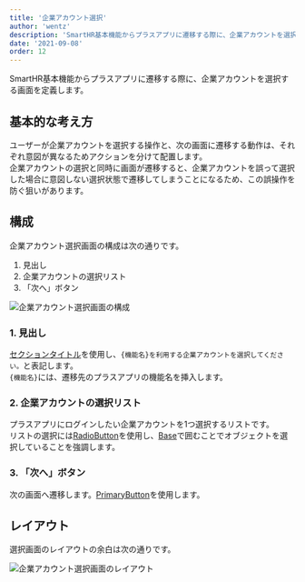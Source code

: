 ```yaml
---
title: '企業アカウント選択'
author: 'wentz'
description: 'SmartHR基本機能からプラスアプリに遷移する際に、企業アカウントを選択する画面を定義します。'
date: '2021-09-08'
order: 12
---
```

SmartHR基本機能からプラスアプリに遷移する際に、企業アカウントを選択する画面を定義します。

## 基本的な考え方

ユーザーが企業アカウントを選択する操作と、次の画面に遷移する動作は、それぞれ意図が異なるためアクションを分けて配置します。  
企業アカウントの選択と同時に画面が遷移すると、企業アカウントを誤って選択した場合に意図しない選択状態で遷移してしまうことになるため、この誤操作を防ぐ狙いがあります。


## 構成

企業アカウント選択画面の構成は次の通りです。

1. 見出し
2. 企業アカウントの選択リスト
3. 「次へ」ボタン

![企業アカウント選択画面の構成](./images/select-company-account1.png)

### 1. 見出し
[セクションタイトル](/products/components/heading/#h3-1)を使用し、`{機能名}を利用する企業アカウントを選択してください。`と表記します。  
`{機能名}`には、遷移先のプラスアプリの機能名を挿入します。

### 2. 企業アカウントの選択リスト
プラスアプリにログインしたい企業アカウントを1つ選択するリストです。  
リストの選択には[RadioButton](/products/components/radio-button/)を使用し、[Base](/products/components/base/)で囲むことでオブジェクトを選択していることを強調します。

### 3. 「次へ」ボタン
次の画面へ遷移します。[PrimaryButton](/products/components/button/#h3-0)を使用します。


## レイアウト

選択画面のレイアウトの余白は次の通りです。

![企業アカウント選択画面のレイアウト](./images/select-company-account2.png)
